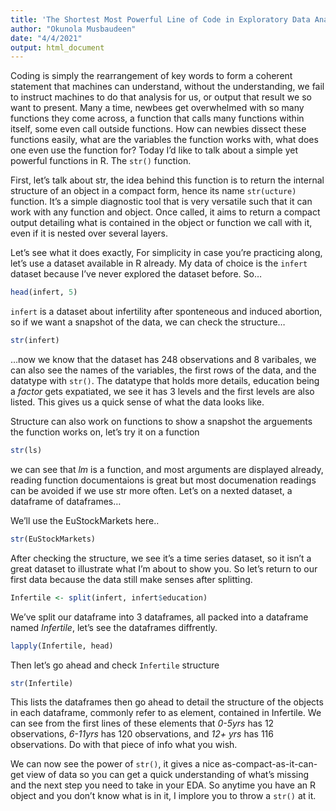 ```yaml
---
title: 'The Shortest Most Powerful Line of Code in Exploratory Data Analysis is in R'
author: "Okunola Musbaudeen"
date: "4/4/2021"
output: html_document
---
```


Coding is simply the rearrangement of key words to form a coherent statement that machines can understand, without the understanding, we fail to instruct machines to do that analysis for us, or output that result we so want to present. Many a time, newbees get overwhelmed with so many functions they come across, a function that calls many functions within itself, some even call outside functions. How can newbies dissect these functions easily, what are the variables the function works with, what does one even use the function for? Today I'd like to talk about a simple yet powerful functions in R. The `str()` function.  

First, let's talk about str, the idea behind this function is to return the internal structure of an object in a compact form, hence its name `str(ucture)` function. It's a simple diagnostic tool that is very versatile such that it can work with any function and object. Once called, it aims to return a compact output detailing what is contained in the object or function we call with it, even if it is nested over several layers.

Let's see what it does exactly, For simplicity in case you're practicing along, let's use a dataset available in R already. My data of choice is the `infert` dataset because I've never explored the dataset before. So…

```r
head(infert, 5)
```


`infert` is a dataset about infertility after sponteneous and induced abortion, so if we want a snapshot of the data, we can check the structure...

```r
str(infert)
```

...now we know that the dataset has 248 observations and 8 varibales, we can also see the names of the variables, the first rows of the data, and the datatype with `str()`. The datatype that holds more details, education being a _factor_ gets expatiated, we see it has 3 levels and the first levels are also listed. This gives us a quick sense of what the data looks like.

Structure can also work on functions to show a snapshot the arguements the function works on, let's try it on a function

```r
str(ls)
```

we can see that *lm* is a function, and most arguments are displayed already, reading function documentaions is great but most documenation readings can be avoided if we use str more often. Let's on a nexted dataset, a dataframe of dataframes...

We'll use the EuStockMarkets here..

```r
str(EuStockMarkets)
```

After checking the structure, we see it's a time series dataset, so it isn't a great dataset to illustrate what I'm about to show you. So let's return to our first data because the data still make senses after splitting.

```r
Infertile <- split(infert, infert$education)
```

We've split our dataframe into 3 dataframes, all packed into a dataframe named *Infertile*, let's see the dataframes diffrently.

```r
lapply(Infertile, head)
```
Then let's go ahead and check `Infertile` structure
```r
str(Infertile)
```

This lists the dataframes then go ahead to detail the structure of the objects in each dataframe, commonly refer to as element, contained in Infertile. We can see from the first lines of these elements that *0-5yrs* has 12 observations, *6-11yrs* has 120 observations, and *12+ yrs* has 116 observations. Do with that piece of info what you wish.

We can now see the power of `str()`, it gives a nice as-compact-as-it-can-get view of data so you can get a quick understanding of what's missing and the next step you need to take in your EDA. So anytime you have an R object and you don't know what is in it, I implore you to throw a `str()` at it.
